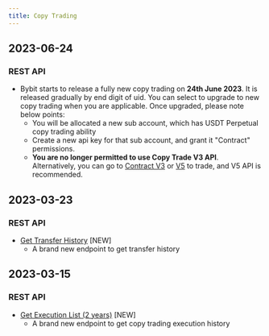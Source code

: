 ```yaml
---
title: Copy Trading
---
```

## 2023-06-24
### REST API
- Bybit starts to release a fully new copy trading on **24th June 2023**. It is released gradually by end digit of uid. You can select to upgrade to new copy trading when you are applicable. Once upgraded, please note below points:
    - You will be allocated a new sub account, which has USDT Perpetual copy trading ability
    - Create a new api key for that sub account, and grant it "Contract" permissions.
    - **You are no longer permitted to use Copy Trade V3 API**. Alternatively, you can go to [Contract V3](/docs/derivatives/contract/place-order) or [V5](/docs/v5/order/create-order) to trade, and V5 API is recommended.

## 2023-03-23
### REST API
- [Get Transfer History](../copy-trade/account/transfer-list) [NEW]
    - A brand new endpoint to get transfer history

## 2023-03-15
### REST API
- [Get Execution List (2 years)](../copy-trade/position/execution-list) [NEW]
    - A brand new endpoint to get copy trading execution history
